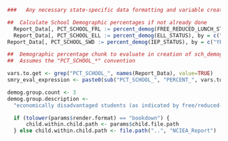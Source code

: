 
<!--     3.3  Demographic Group Results  -->
```r
  ###   Any necessary state-specific data formatting and variable creation - DON'T CACHE!!!

  ##  Calculate School Demographic percentages if not already done
	Report_Data[, PCT_SCHOOL_FRL := percent_demog(FREE_REDUCED_LUNCH_STATUS), by = c("YEAR", "CONTENT_AREA", "GRADE", "SCHOOL_NUMBER")]
	Report_Data[, PCT_SCHOOL_ELL := percent_demog(ELL_STATUS), by = c("YEAR", "CONTENT_AREA", "GRADE", "SCHOOL_NUMBER")]
  Report_Data[, PCT_SCHOOL_SWD := percent_demog(IEP_STATUS), by = c("YEAR", "CONTENT_AREA", "GRADE", "SCHOOL_NUMBER")]
```

```r
  ##  Demographic percentage chunk to evaluate in creation of sch_demog_msgp summary table (see Analyses_Results__Demographic_Groups_Intro_and_Calcs.Rmd)
  ##  Assumes the "PCT_SCHOOL_*" convention

  vars.to.get <- grep("PCT_SCHOOL_", names(Report_Data), value=TRUE)
  smry_eval_expression <- paste0(sub("PCT_SCHOOL_", "PERCENT_", vars.to.get), " = ", vars.to.get, "[1]")

  demog.group.count <- 3
  demog.group.description <-
    "economically disadvantaged students (as indicated by free/reduced-price lunch eligibility status), English language learners, and students with disabilities (as indicated by having an individualized education program - IEP)."

	if (tolower(params$render.format) == "bookdown") {
		child.within.child.path <- params$child.file.path
	} else child.within.child.path <- file.path("..", "NCIEA_Report")
```
